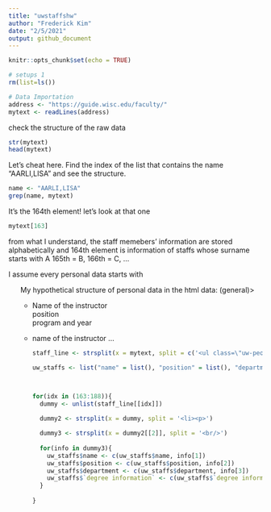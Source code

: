 ```yaml
---
title: "uwstaffshw"
author: "Frederick Kim"
date: "2/5/2021"
output: github_document
---
```


```r
knitr::opts_chunk$set(echo = TRUE)
```


```r
# setups 1
rm(list=ls())

# Data Importation
address <- "https://guide.wisc.edu/faculty/"
mytext <- readLines(address)
```

check the structure of the raw data
```r
str(mytext)
head(mytext)
```

Let's cheat here. Find the index of the list that contains the name "AARLI,LISA" and see the structure.
```r
name <- "AARLI,LISA"
grep(name, mytext)
```

It's the 164th element! let's look at that one
```r
mytext[163] 
```

from what I understand, the staff memebers' information are stored 
alphabetically and 164th element is information of staffs whose surname starts 
with A 165th = B, 166th = C, ...

I assume every personal data starts with <ul class=\"uw-people\">
My hypothetical structure of personal data in the html data: (general)>
<ul class=\"uw-people\">  <li> <p> Name of the instructor <br/>  position  <br/> program and year <br/></p></li><li><p> name of the instructor ...

```r
staff_line <- strsplit(x = mytext, split = c('<ul class=\"uw-people\">'))

uw_staffs <- list("name" = list(), "position" = list(), "department" = list(), "degree information" = list())



for(idx in (163:188)){
  dummy <- unlist(staff_line[[idx]])
  
  dummy2 <- strsplit(x = dummy, split = '<li><p>')

  dummy3 <- strsplit(x = dummy2[[2]], split = '<br/>')
  
  for(info in dummy3){
    uw_staffs$name <- c(uw_staffs$name, info[1])
    uw_staffs$position <- c(uw_staffs$position, info[2])
    uw_staffs$department <- c(uw_staffs$department, info[3])
    uw_staffs$`degree information` <- c(uw_staffs$`degree information`, info[4])
  }
  
}

```
